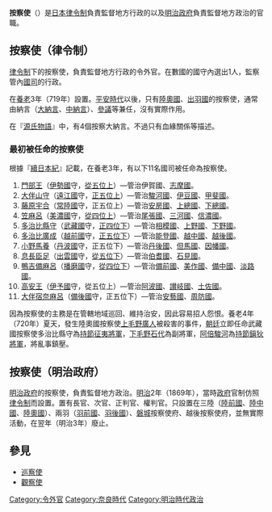 {{Otheruses|提刑按察使司按察使|subject=日本官職|other=中國明清時期簡稱「按察使」的官職}}
'''按察使'''（{{jp|j=按察使|hg=あぜち|rm=Azechi|lead=yes}}）是[[日本|日本]][[律令制|律令制]]負責監督地方行政的{{tsl|ja|令外官}}以及[[明治政府|明治政府]]負責監督地方政治的官職。

== 按察使（律令制） ==
[[律令制|律令制]]下的按察使，負責監督地方行政的令外官。在數國的國守內選出1人，監察管內[[國司|國司]]的行政。

在[[養老_(日本年號)|養老]]3年（719年）設置。[[平安時代|平安時代]]以後，只有[[陸奧國|陸奧國]]、[[出羽國|出羽國]]的按察使，通常由納言（[[大納言|大納言]]、[[中納言|中納言]]）、[[參議|參議]]等兼任，沒有實際作用。

在『[[源氏物語|源氏物語]]』中，有4個按察大納言。不過只有血緣關係等描述。

=== 最初被任命的按察使 ===
根據『[[續日本紀|續日本紀]]』記載，在養老3年，有以下11名國司被任命為按察使。

#[[大原門部|門部王]]（[[伊勢國|伊勢國]]守，[[從五位上|從五位上]]）—管治伊賀國、[[志摩國|志摩國]]。
#[[大伴山守|大伴山守]]（[[遠江國|遠江國]]守，[[正五位上|正五位上]]）—管治[[駿河國|駿河國]]、[[伊豆國|伊豆國]]、[[甲斐國|甲斐國]]。
#[[藤原宇合|藤原宇合]]（[[常陸國|常陸國]]守，正五位上）—管治[[安房國|安房國]]、[[上總國|上總國]]、[[下總國|下總國]]。
#[[笠麻呂|笠麻呂]]（[[美濃國|美濃國]]守，[[從四位上|從四位上]]）—管治[[尾張國|尾張國]]、[[三河國|三河國]]、[[信濃國|信濃國]]。
#[[多治比縣守|多治比縣守]]（[[武藏國|武藏國]]守，[[正四位下|正四位下]]）—管治[[相模國|相模國]]、[[上野國|上野國]]、[[下野國|下野國]]。
#[[多治比廣成|多治比廣成]]（[[越前國|越前國]]守，[[正五位下|正五位下]]）—管治[[能登國|能登國]]、[[越中國|越中國]]、[[越後國|越後國]]。
#[[小野馬養|小野馬養]]（[[丹波國|丹波國]]守，正五位下）—管治[[丹後國|丹後國]]、[[但馬國|但馬國]]、[[因幡國|因幡國]]。
#[[息長臣足|息長臣足]]（[[出雲國|出雲國]]守，[[從五位下|從五位下]]）—管治[[伯耆國|伯耆國]]、[[石見國|石見國]]。
#[[賀茂吉備麻呂|鴨吉備麻呂]]（[[播磨國|播磨國]]守，[[從四位下|從四位下]]）—管治[[備前國|備前國]]、[[美作國|美作國]]、[[備中國|備中國]]、[[淡路國|淡路國]]。
#[[大原高安|高安王]]（[[伊予國|伊予國]]守，從五位上）—管治[[阿波國|阿波國]]、[[讃岐國|讃岐國]]、[[土佐國|土佐國]]。
#[[大伴宿奈麻呂|大伴宿奈麻呂]]（[[備後國|備後國]]守，正五位下）—管治[[安藝國|安藝國]]、[[周防國|周防國]]。

因為按察使的主務是在管轄地域巡回、維持治安，因此容易招人怨恨。養老4年（720年）夏天，發生陸奧國按察使[[上毛野廣人|上毛野廣人]]被殺害的事件，[[朝廷|朝廷]]立即任命武藏國按察使多治比縣守為[[持節征夷將軍|持節征夷將軍]]，[[下毛野石代|下毛野石代]]為副將軍，[[阿倍駿河|阿倍駿河]]為[[持節鎭狄將軍|持節鎭狄將軍]]，將亂事鎮壓。

== 按察使（明治政府） ==
[[明治政府|明治政府]]的按察使，負責監督地方政治。[[明治|明治]]2年（1869年），當時[[政府|政府]]官制仿照[[律令制|律令制]]而設置。置有長官、次官、正判官、權判官。只設置在三陸（[[陸前國|陸前國]]、[[陸中國|陸中國]]、[[陸奧國|陸奧國]]）、兩羽（[[羽前國|羽前國]]、[[羽後國|羽後國]]）、[[磐城國|磐城]]按察使府、越後按察使府，並無實際活動，在翌年（明治3年）廢止。

== 參見 ==
*[[巡察使|巡察使]]
*[[觀察使|觀察使]]

[[Category:令外官|Category:令外官]]
[[Category:奈良時代|Category:奈良時代]]
[[Category:明治時代政治|Category:明治時代政治]]